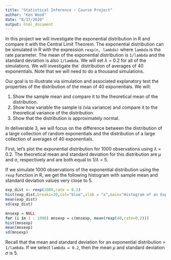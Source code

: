 ```yaml
---
title: "Statistical Inference - Course Project"
author: "Ken Wood"
date: "8/17/2020"
output: html_document
---
```


In this project we will investigate the exponential distribution in R and compare it with the Central Limit Theorem. The exponential distribution can be simulated in R with the expression `rexp(n, lambda)` where `lambda` is the rate parameter. The mean of the exponential distribution is `1/lambda` and the standard deviation is also `1/lambda`. We will set $\lambda$ = 0.2 for all of the simulations. We will investigate the` distribution of averages of 40 exponentials. Note that we will need to do a thousand simulations.

Our goal is to illustrate via simulation and associated explanatory text the properties of the distribution of the mean of 40 exponentials. We will: 

1. Show the sample mean and compare it to the theoretical mean of the distribution.
2. Show how variable the sample is (via variance) and compare it to the theoretical variance of the distribution.
3. Show that the distribution is approximately normal.

In deliverable 3, we will focus on the difference between the distribution of a large collection of random exponentials and the distribution of a large collection of averages of 40 exponentials.

First, let's plot the exponential distribution for 1000 observations using $\lambda$ = 0.2. The theoretical mean and standard deviation for this distribution are $\mu$ and $\sigma$, respectively and are both equal to 1/$\lambda$ = 5.

If we simulate 1000 observations of the exponential distribution using the `rexp` function in R, we get the following histogram with sample mean and standard deviation values very close to 5.

```r
exp_dist <- rexp(1000,rate = 0.2)
hist(exp_dist,breaks=20,col="blue",xlab = "x",main="Histogram of an Exponential Distribution - 1000 Observations")
mean(exp_dist)
sd(exp_dist)
```

```r
mnsexp = NULL
for (i in 1 : 1000) mnsexp = c(mnsexp, mean(rexp(40,rate=0.2)))
hist(mnsexp)
mean(mnsexp)
sd(mnsexp)
```
Recall that the mean and standard deviation for an exponential distribution = `1/lambda`. If we select `lambda = 0.2`, then the mean $\mu$ and standard deviation $\sigma$ is 5.

